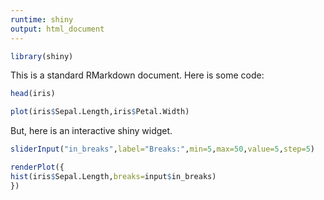 ```yaml
---
runtime: shiny
output: html_document
---
```


```r
library(shiny)
```

This is a standard RMarkdown document. Here is some code:

```r
head(iris)
```

```r
plot(iris$Sepal.Length,iris$Petal.Width)
```

But, here is an interactive shiny widget.

```r
sliderInput("in_breaks",label="Breaks:",min=5,max=50,value=5,step=5)
```

```r
renderPlot({
hist(iris$Sepal.Length,breaks=input$in_breaks)
})
```